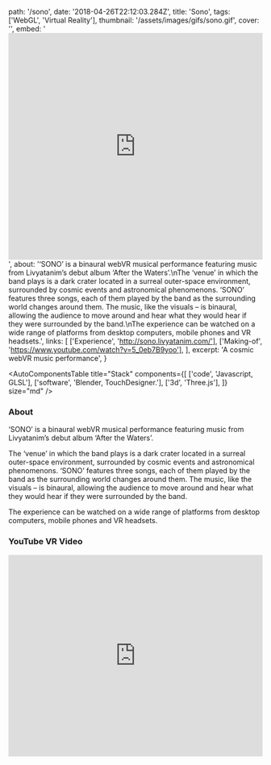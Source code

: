   path: '/sono',
  date: '2018-04-26T22:12:03.284Z',
  title: 'Sono',
  tags: ['WebGL', 'Virtual Reality'],
  thumbnail: '/assets/images/gifs/sono.gif',
  cover: '',
  embed:
    '<iframe width="100%" height="450" src="https://www.youtube.com/embed/e30AUS9HFtE?rel=0&amp;controls=1&amp;showinfo=0" frameborder="0" allow="autoplay; encrypted-media" allowfullscreen></iframe>',
  about:
    '‘SONO’ is a binaural webVR musical performance featuring music from Livyatanim’s debut album ‘After the Waters’.\nThe ‘venue’ in which the band plays is a dark crater located in a surreal outer-space environment, surrounded by cosmic events and astronomical phenomenons. ‘SONO’ features three songs, each of them played by the band as the surrounding world changes around them. The music, like the visuals – is binaural, allowing the audience to move around and hear what they would hear if they were surrounded by the band.\nThe experience can be watched on a wide range of platforms from desktop computers, mobile phones and VR headsets.',
  links: [
    ['Experience', 'http://sono.livyatanim.com/'],
    ['Making-of', 'https://www.youtube.com/watch?v=5_0eb7B9yoo'],
  ],
  excerpt: 'A cosmic webVR music performance',
}

<AutoComponentsTable
  title="Stack"
  components={[
    ['code', 'Javascript, GLSL'],
    ['software', 'Blender, TouchDesigner.'],
    ['3d', 'Three.js'],
  ]}
  size="md"
/>

### About

‘SONO’ is a binaural webVR musical performance featuring music from Livyatanim’s debut album ‘After the Waters’.

The ‘venue’ in which the band plays is a dark crater located in a surreal outer-space environment, surrounded by cosmic events and astronomical phenomenons. ‘SONO’ features three songs, each of them played by the band as the surrounding world changes around them. The music, like the visuals – is binaural, allowing the audience to move around and hear what they would hear if they were surrounded by the band.

The experience can be watched on a wide range of platforms from desktop computers, mobile phones and VR headsets.

### YouTube VR Video

<iframe
  width="100%"
  height="400px"
  src="https://www.youtube.com/embed/e30AUS9HFtE?rel=0&amp;controls=1&amp;showinfo=0"
  frameBorder="0"
  allow="autoplay; encrypted-media"
  allowFullScreen
/>

### Making-of

<iframe
  width="100%"
  height="400px"
  src="https://www.youtube.com/embed/5_0eb7B9yoo?rel=0&amp;controls=1&amp;showinfo=0"
  frameBorder="0"
  allow="autoplay; encrypted-media"
  allowFullScreen
/>
### Additional Links

- [Experience](http://sono.livyatanim.com/)
- [Making-of](https://www.youtube.com/watch?v=5_0eb7B9yoo)
- [Album](https://livyatanim.bandcamp.com)

### Press

- [Creators Project](https://creators.vice.com/en_us/article/aenxpb/sono-livyatanim-audio-reactive-live-vr-performance)
- [WebVR Experiments with Google](https://experiments.withgoogle.com/sono)
- [VRRoom](https://www.vrroom.buzz/vr-news/immersive-arts/cosmic-visuals-react-live-audio-vr-show)
